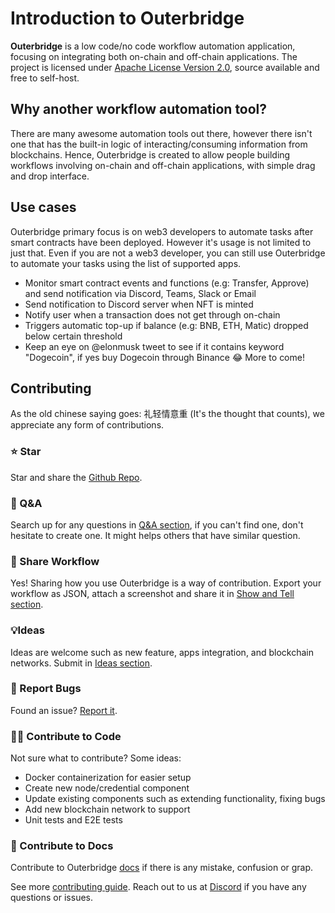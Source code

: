 
# Introduction to Outerbridge

**Outerbridge** is a low code/no code workflow automation application, focusing on integrating both on-chain and off-chain applications. The project is licensed under [Apache License Version 2.0](https://github.com/Outerbridgeio/Outerbridge/blob/master/LICENSE.md), source available and free to self-host.

## Why another workflow automation tool?
There are many awesome automation tools out there, however there isn't one that has the built-in logic of interacting/consuming information from blockchains. Hence, Outerbridge is created to allow people building workflows involving on-chain and off-chain applications, with simple drag and drop interface.

## Use cases
Outerbridge primary focus is on web3 developers to automate tasks after smart contracts have been deployed. However it's usage is not limited to just that. Even if you are not a web3 developer, you can still use Outerbridge to automate your tasks using the list of supported apps.
- Monitor smart contract events and functions (e.g: Transfer, Approve) and send notification via Discord, Teams, Slack or Email
- Send notification to Discord server when NFT is minted
- Notify user when a transaction does not get through on-chain
- Triggers automatic top-up if balance (e.g: BNB, ETH, Matic) dropped below certain threshold
- Keep an eye on @elonmusk tweet to see if it contains keyword "Dogecoin", if yes buy Dogecoin through Binance 😂
More to come!

## Contributing
As the old chinese saying goes: 礼轻情意重 (It's the thought that counts), we appreciate any form of contributions.

### ⭐ Star

Star and share the [Github Repo](https://github.com/Outerbridgeio/Outerbridge).

### 🙋 Q&A

Search up for any questions in [Q&A section](https://github.com/Outerbridgeio/Outerbridge/discussions/categories/q-a), if you can't find one, don't hesitate to create one. It might helps others that have similar question.

### 🙌 Share Workflow

Yes! Sharing how you use Outerbridge is a way of contribution. Export your workflow as JSON, attach a screenshot and share it in [Show and Tell section](https://github.com/Outerbridgeio/Outerbridge/discussions/categories/show-and-tell). 

### 💡Ideas

Ideas are welcome such as new feature, apps integration, and blockchain networks. Submit in [Ideas section](https://github.com/Outerbridgeio/Outerbridge/discussions/categories/ideas).

### 🐞 Report Bugs

Found an issue? [Report it](https://github.com/Outerbridgeio/Outerbridge/issues/new/choose).

### 👨‍💻 Contribute to Code
Not sure what to contribute? Some ideas:

- Docker containerization for easier setup
- Create new node/credential component
- Update existing components such as extending functionality, fixing bugs
- Add new blockchain network to support
- Unit tests and E2E tests

### 📖 Contribute to Docs

Contribute to Outerbridge [docs](https://github.com/Outerbridgeio/outerbridge-docs) if there is any mistake, confusion or grap.

See more [contributing guide](https://github.com/Outerbridgeio/Outerbridge/blob/master/CONTRIBUTING.md). Reach out to us at [Discord](https://discord.gg/Y9VE4ykPDJ) if you have any questions or issues.
